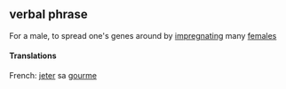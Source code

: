 ==verbal phrase==
For a male, to spread one's genes around by [[impregnate|impregnating]] many [[females]]
====Translations====
French: [[jeter]] sa [[gourme]]
